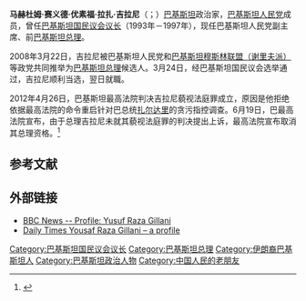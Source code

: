 {{Infobox officeholder
|name         = 优素福·拉扎·吉拉尼<br/><small>{{Nastaliq|یوسف رضا گیلانی}}</small>
|image        = Prime Minister of Pakistan (7171004240) (cropped).jpg
|office       = [[巴基斯坦总理|巴基斯坦总理]]
|president    = [[佩尔韦兹·穆沙拉夫|佩尔韦兹·穆沙拉夫]]<br/>[[穆罕默德·米安·苏姆罗|穆罕默德·米安·苏姆罗]]</small><br/>[[阿西夫·阿里·扎尔达里|阿西夫·阿里·扎尔达里]]
|term_start   = 2008年3月25日
|term_end     = 2012年4月26日
|predecessor  = 穆罕默德·米安·苏姆罗
|successor    = [[拉贾·佩尔韦兹·阿什拉夫|拉贾·佩尔韦兹·阿什拉夫]]
|office1      = 巴基斯坦国民议会发言人
|deputy1      = Syed Zafar Ali Shah
|term_start1  = 1993年10月17日
|term_end1    = 1997年2月16日
|predecessor1 = Gohar Ayub Khan
|successor1   = Elahi Bux Soomro
|birth_name=Syed Yousuf Raza Gillani
|birth_date   = {{birth date and age|df=yes|1952|7|9}}
|birth_place  = {{PAK}}[[木爾坦|木爾坦]]
|death_date   =
|death_place  =
|party        = [[巴基斯坦人民党|巴基斯坦人民党]]
|spouse       = Fauzia Gillani<ref name="The Nation, 23 January 2012">{{cite news|last=Sports Desk|title=Fauzia Gilani witnesses cricket match|url=http://www.nation.com.pk/pakistan-news-newspaper-daily-english-online/sports/23-Jan-2012/fauzia-gilani-witnesses-cricket-match|accessdate=26 April 2012|newspaper=The Nation, 23 January 2012|date=23 January 2012|archive-url=https://web.archive.org/web/20130920124345/http://www.nation.com.pk/pakistan-news-newspaper-daily-english-online/sports/23-Jan-2012/fauzia-gilani-witnesses-cricket-match|archive-date=2013-09-20|dead-url=yes}}</ref>
|children     = 5
|alma_mater   = Forman Christian College<br/>Government College University, Lahore<br/>University of the Punjab
|religion     = [[伊斯兰教|伊斯兰教]]
}}

'''马赫杜姆·赛义德·优素福·拉扎·吉拉尼'''（{{lang-ur|یوسف رضا گیلانی}}；{{bd|1952年|6月9日|}}）[[巴基斯坦|巴基斯坦]]政治家，[[巴基斯坦人民党|巴基斯坦人民党]]成员，曾任[[巴基斯坦国民议会议长|巴基斯坦国民议会议长]]（1993年－1997年），现任巴基斯坦人民党副主席、前[[巴基斯坦总理|巴基斯坦总理]]。

2008年3月22日，吉拉尼被巴基斯坦人民党和[[巴基斯坦穆斯林联盟（谢里夫派）|巴基斯坦穆斯林联盟（谢里夫派）]]等政党共同推举为[[巴基斯坦总理|巴基斯坦总理]]候选人。3月24日，经巴基斯坦国民议会选举通过，吉拉尼顺利当选，翌日就職。

2012年4月26日，巴基斯坦最高法院判决吉拉尼藐视法庭罪成立，原因是他拒绝依据最高法院的命令重启针对巴总统[[扎尔达里|扎尔达里]]的贪污指控调查。6月19日，巴最高法院宣布，由于总理吉拉尼未就其藐视法庭罪的判决提出上诉，最高法院宣布取消其总理资格。<ref>{{Cite web |url=http://news.xinhuanet.com/world/2012-06/19/c_112252737.htm |title=巴基斯坦最高法院宣布取消吉拉尼的总理资格 |accessdate=2012-06-23 |archive-date=2013-01-14 |archive-url=https://web.archive.org/web/20130114084747/http://news.xinhuanet.com/world/2012-06/19/c_112252737.htm |dead-url=no }}</ref>

==参考文献==
<references />

== 外部链接 ==
* [http://news.bbc.co.uk/2/hi/south_asia/7310028.stm BBC News -- Profile: Yusuf Raza Gillani] {{Wayback|url=http://news.bbc.co.uk/2/hi/south_asia/7310028.stm |date=20120426211149 }}
* [http://www.dailytimes.com.pk/default.asp?page=2008\03\23\story_23-3-2008_pg7_7 Daily Times Yousaf Raza Gillani – a profile] {{Webarchive|url=https://archive.is/20121204170854/www.dailytimes.com.pk/default.asp?page=2008%5C03%5C23%5Cstory_23-3-2008_pg7_7 |date=2012-12-04 }}

{{start box}}
{{succession box|[[穆罕默德·米安·苏姆罗|穆罕默德·米安·苏姆罗]]|[[拉贾·佩尔韦兹·阿什拉夫|拉贾·佩尔韦兹·阿什拉夫]]|[[巴基斯坦总理|巴基斯坦总理]]|2008年－2012年}}
{{succession box|[[乔哈尔·阿尤布·汗|乔哈尔·阿尤布·汗]]|[[伊拉希·巴克什·苏姆罗|伊拉希·巴克什·苏姆罗]]|[[巴基斯坦国民议会议长|巴基斯坦国民议会议长]]|1993年－1997年}}
{{end box}}

{{巴基斯坦总理}}
{{Authority control}}
{{DEFAULTSORT:Gillani, Yousaf Raza}}
[[Category:巴基斯坦国民议会议长|Category:巴基斯坦国民议会议长]]
[[Category:巴基斯坦总理|Category:巴基斯坦总理]]
[[Category:伊朗裔巴基斯坦人|Category:伊朗裔巴基斯坦人]]
[[Category:巴基斯坦政治人物|Category:巴基斯坦政治人物]]
[[Category:中国人民的老朋友|Category:中国人民的老朋友]]